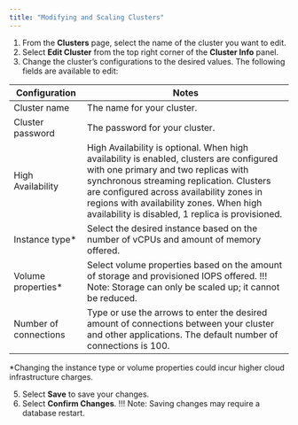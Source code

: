 ```yaml
---
title: "Modifying and Scaling Clusters"
---
```


1. From the **Clusters** page, select the name of the cluster you want to edit.
2. Select **Edit Cluster** from the top right corner of the **Cluster Info** panel.
3. Change the cluster’s configurations to the desired values. The following fields are available to edit:

| Configuration | Notes |
| ------------- | ----- |
| Cluster name  | The name for your cluster. |
| Cluster password | The password for your cluster. |
| High Availability | High Availability is optional. When high availability is enabled, clusters are configured with one primary and two replicas with synchronous streaming replication. Clusters are configured across availability zones in regions with availability zones. When high availability is disabled, 1 replica is provisioned. |
| Instance type* | Select the desired instance based on the number of vCPUs and amount of memory offered. |
| Volume properties* | Select volume properties based on the amount of storage and provisioned IOPS offered. !!! Note: Storage can only be scaled up; it cannot be reduced. |
| Number of connections | Type or use the arrows to enter the desired amount of connections between your cluster and other applications. The default number of connections is 100. |

*Changing the instance type or volume properties could incur higher cloud infrastructure charges.

5. Select **Save** to save your changes.
6. Select **Confirm Changes**. !!! Note: Saving changes may require a database restart.

